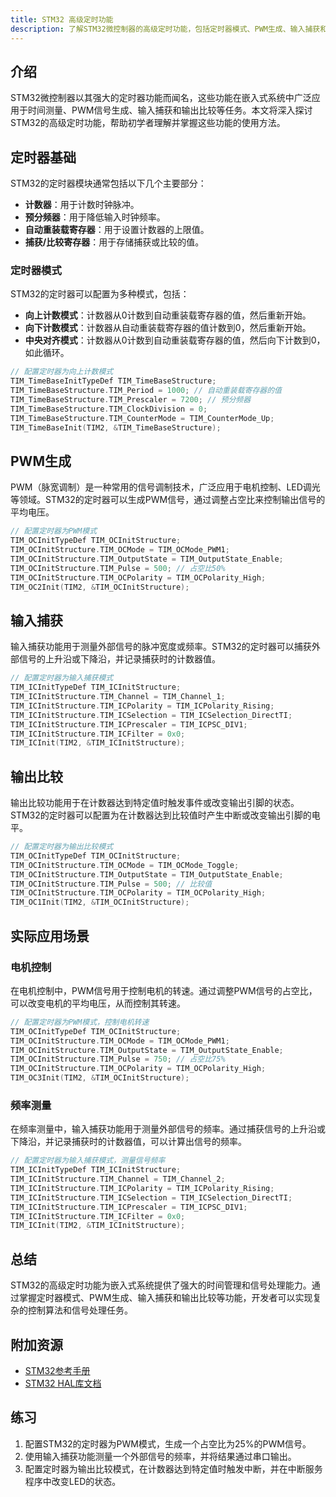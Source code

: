 ```yaml
---
title: STM32 高级定时功能
description: 了解STM32微控制器的高级定时功能，包括定时器模式、PWM生成、输入捕获和输出比较等。本文适合初学者，包含代码示例和实际应用场景。
---
```


## 介绍

STM32微控制器以其强大的定时器功能而闻名，这些功能在嵌入式系统中广泛应用于时间测量、PWM信号生成、输入捕获和输出比较等任务。本文将深入探讨STM32的高级定时功能，帮助初学者理解并掌握这些功能的使用方法。

## 定时器基础

STM32的定时器模块通常包括以下几个主要部分：

- **计数器**：用于计数时钟脉冲。
- **预分频器**：用于降低输入时钟频率。
- **自动重装载寄存器**：用于设置计数器的上限值。
- **捕获/比较寄存器**：用于存储捕获或比较的值。

### 定时器模式

STM32的定时器可以配置为多种模式，包括：

- **向上计数模式**：计数器从0计数到自动重装载寄存器的值，然后重新开始。
- **向下计数模式**：计数器从自动重装载寄存器的值计数到0，然后重新开始。
- **中央对齐模式**：计数器从0计数到自动重装载寄存器的值，然后向下计数到0，如此循环。

```c
// 配置定时器为向上计数模式
TIM_TimeBaseInitTypeDef TIM_TimeBaseStructure;
TIM_TimeBaseStructure.TIM_Period = 1000; // 自动重装载寄存器的值
TIM_TimeBaseStructure.TIM_Prescaler = 7200; // 预分频器
TIM_TimeBaseStructure.TIM_ClockDivision = 0;
TIM_TimeBaseStructure.TIM_CounterMode = TIM_CounterMode_Up;
TIM_TimeBaseInit(TIM2, &TIM_TimeBaseStructure);
```

## PWM生成

PWM（脉宽调制）是一种常用的信号调制技术，广泛应用于电机控制、LED调光等领域。STM32的定时器可以生成PWM信号，通过调整占空比来控制输出信号的平均电压。

```c
// 配置定时器为PWM模式
TIM_OCInitTypeDef TIM_OCInitStructure;
TIM_OCInitStructure.TIM_OCMode = TIM_OCMode_PWM1;
TIM_OCInitStructure.TIM_OutputState = TIM_OutputState_Enable;
TIM_OCInitStructure.TIM_Pulse = 500; // 占空比50%
TIM_OCInitStructure.TIM_OCPolarity = TIM_OCPolarity_High;
TIM_OC2Init(TIM2, &TIM_OCInitStructure);
```

## 输入捕获

输入捕获功能用于测量外部信号的脉冲宽度或频率。STM32的定时器可以捕获外部信号的上升沿或下降沿，并记录捕获时的计数器值。

```c
// 配置定时器为输入捕获模式
TIM_ICInitTypeDef TIM_ICInitStructure;
TIM_ICInitStructure.TIM_Channel = TIM_Channel_1;
TIM_ICInitStructure.TIM_ICPolarity = TIM_ICPolarity_Rising;
TIM_ICInitStructure.TIM_ICSelection = TIM_ICSelection_DirectTI;
TIM_ICInitStructure.TIM_ICPrescaler = TIM_ICPSC_DIV1;
TIM_ICInitStructure.TIM_ICFilter = 0x0;
TIM_ICInit(TIM2, &TIM_ICInitStructure);
```

## 输出比较

输出比较功能用于在计数器达到特定值时触发事件或改变输出引脚的状态。STM32的定时器可以配置为在计数器达到比较值时产生中断或改变输出引脚的电平。

```c
// 配置定时器为输出比较模式
TIM_OCInitTypeDef TIM_OCInitStructure;
TIM_OCInitStructure.TIM_OCMode = TIM_OCMode_Toggle;
TIM_OCInitStructure.TIM_OutputState = TIM_OutputState_Enable;
TIM_OCInitStructure.TIM_Pulse = 500; // 比较值
TIM_OCInitStructure.TIM_OCPolarity = TIM_OCPolarity_High;
TIM_OC1Init(TIM2, &TIM_OCInitStructure);
```

## 实际应用场景

### 电机控制

在电机控制中，PWM信号用于控制电机的转速。通过调整PWM信号的占空比，可以改变电机的平均电压，从而控制其转速。

```c
// 配置定时器为PWM模式，控制电机转速
TIM_OCInitTypeDef TIM_OCInitStructure;
TIM_OCInitStructure.TIM_OCMode = TIM_OCMode_PWM1;
TIM_OCInitStructure.TIM_OutputState = TIM_OutputState_Enable;
TIM_OCInitStructure.TIM_Pulse = 750; // 占空比75%
TIM_OCInitStructure.TIM_OCPolarity = TIM_OCPolarity_High;
TIM_OC3Init(TIM2, &TIM_OCInitStructure);
```

### 频率测量

在频率测量中，输入捕获功能用于测量外部信号的频率。通过捕获信号的上升沿或下降沿，并记录捕获时的计数器值，可以计算出信号的频率。

```c
// 配置定时器为输入捕获模式，测量信号频率
TIM_ICInitTypeDef TIM_ICInitStructure;
TIM_ICInitStructure.TIM_Channel = TIM_Channel_2;
TIM_ICInitStructure.TIM_ICPolarity = TIM_ICPolarity_Rising;
TIM_ICInitStructure.TIM_ICSelection = TIM_ICSelection_DirectTI;
TIM_ICInitStructure.TIM_ICPrescaler = TIM_ICPSC_DIV1;
TIM_ICInitStructure.TIM_ICFilter = 0x0;
TIM_ICInit(TIM2, &TIM_ICInitStructure);
```

## 总结

STM32的高级定时功能为嵌入式系统提供了强大的时间管理和信号处理能力。通过掌握定时器模式、PWM生成、输入捕获和输出比较等功能，开发者可以实现复杂的控制算法和信号处理任务。

## 附加资源

- [STM32参考手册](https://www.st.com/resource/en/reference_manual/dm00031020-stm32f405-415-stm32f407-417-stm32f427-437-and-stm32f429-439-advanced-arm-based-32-bit-mcus-stmicroelectronics.pdf)
- [STM32 HAL库文档](https://www.st.com/en/embedded-software/stm32cube-mcu-mpu-packages.html)

## 练习

1. 配置STM32的定时器为PWM模式，生成一个占空比为25%的PWM信号。
2. 使用输入捕获功能测量一个外部信号的频率，并将结果通过串口输出。
3. 配置定时器为输出比较模式，在计数器达到特定值时触发中断，并在中断服务程序中改变LED的状态。

